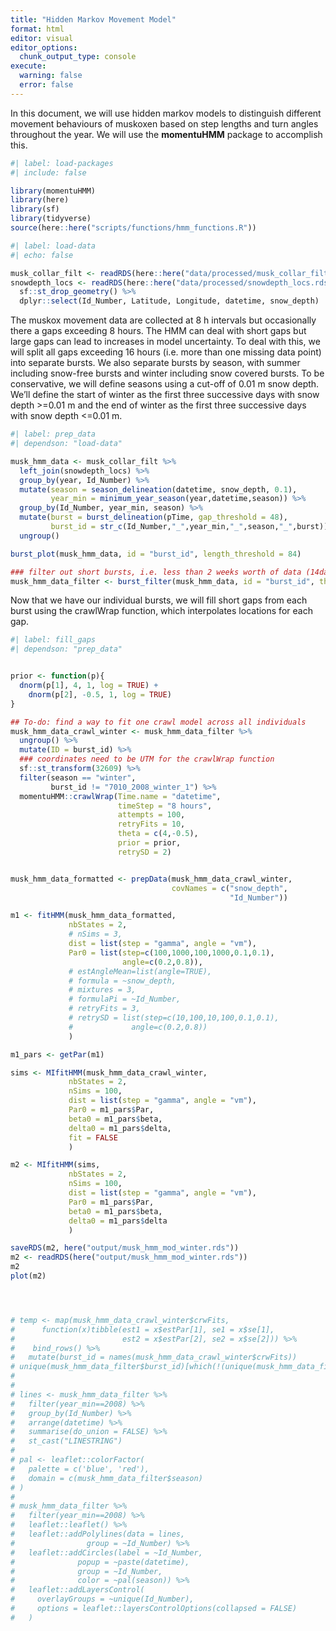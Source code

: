 ```yaml
---
title: "Hidden Markov Movement Model"
format: html
editor: visual
editor_options: 
  chunk_output_type: console
execute: 
  warning: false
  error: false
---
```


In this document, we will use hidden markov models to distinguish different movement behaviours of muskoxen based on step lengths and turn angles throughout the year. We will use the **momentuHMM** package to accomplish this.

```r
#| label: load-packages
#| include: false

library(momentuHMM)
library(here)
library(sf)
library(tidyverse) 
source(here::here("scripts/functions/hmm_functions.R"))
```

```r
#| label: load-data
#| echo: false

musk_collar_filt <- readRDS(here::here("data/processed/musk_collar_filt.rds"))
snowdepth_locs <- readRDS(here::here("data/processed/snowdepth_locs.rds")) %>%
  sf::st_drop_geometry() %>%
  dplyr::select(Id_Number, Latitude, Longitude, datetime, snow_depth)
```

The muskox movement data are collected at 8 h intervals but occasionally there a gaps exceeding 8 hours. The HMM can deal with short gaps but large gaps can lead to increases in model uncertainty. To deal with this, we will split all gaps exceeding 16 hours (i.e. more than one missing data point) into separate bursts. We also separate bursts by season, with summer including snow-free bursts and winter including snow covered bursts. To be conservative, we will define seasons using a cut-off of 0.01 m snow depth. We'll define the start of winter as the first three successive days with snow depth \>=0.01 m and the end of winter as the first three successive days with snow depth \<=0.01 m.

```r
#| label: prep_data
#| dependson: "load-data"

musk_hmm_data <- musk_collar_filt %>%
  left_join(snowdepth_locs) %>%
  group_by(year, Id_Number) %>%
  mutate(season = season_delineation(datetime, snow_depth, 0.1),
         year_min = minimum_year_season(year,datetime,season)) %>%
  group_by(Id_Number, year_min, season) %>%
  mutate(burst = burst_delineation(pTime, gap_threshold = 48),
         burst_id = str_c(Id_Number,"_",year_min,"_",season,"_",burst)) %>%
  ungroup()

burst_plot(musk_hmm_data, id = "burst_id", length_threshold = 84)

### filter out short bursts, i.e. less than 2 weeks worth of data (14days x 3 obs/day = 42 obs)
musk_hmm_data_filter <- burst_filter(musk_hmm_data, id = "burst_id", threshold = 84)

```

Now that we have our individual bursts, we will fill short gaps from each burst using the crawlWrap function, which interpolates locations for each gap.

```r
#| label: fill_gaps
#| dependson: "prep_data"


prior <- function(p){
  dnorm(p[1], 4, 1, log = TRUE) +
    dnorm(p[2], -0.5, 1, log = TRUE)
}

## To-do: find a way to fit one crawl model across all individuals
musk_hmm_data_crawl_winter <- musk_hmm_data_filter %>%
  ungroup() %>%
  mutate(ID = burst_id) %>%
  ### coordinates need to be UTM for the crawlWrap function
  sf::st_transform(32609) %>%
  filter(season == "winter", 
         burst_id != "7010_2008_winter_1") %>%
  momentuHMM::crawlWrap(Time.name = "datetime", 
                        timeStep = "8 hours", 
                        attempts = 100,
                        retryFits = 10,
                        theta = c(4,-0.5),
                        prior = prior,
                        retrySD = 2)


musk_hmm_data_formatted <- prepData(musk_hmm_data_crawl_winter, 
                                    covNames = c("snow_depth",
                                                 "Id_Number"))

m1 <- fitHMM(musk_hmm_data_formatted, 
             nbStates = 2,
             # nSims = 3,
             dist = list(step = "gamma", angle = "vm"),
             Par0 = list(step=c(100,1000,100,1000,0.1,0.1),
                         angle=c(0.2,0.8)),
             # estAngleMean=list(angle=TRUE),
             # formula = ~snow_depth,
             # mixtures = 3,
             # formulaPi = ~Id_Number, 
             # retryFits = 3,
             # retrySD = list(step=c(10,100,10,100,0.1,0.1),
             #             angle=c(0.2,0.8))
             )

m1_pars <- getPar(m1)

sims <- MIfitHMM(musk_hmm_data_crawl_winter, 
             nbStates = 2,
             nSims = 100,
             dist = list(step = "gamma", angle = "vm"),
             Par0 = m1_pars$Par,
             beta0 = m1_pars$beta,
             delta0 = m1_pars$delta,
             fit = FALSE
             )

m2 <- MIfitHMM(sims, 
             nbStates = 2,
             nSims = 100,
             dist = list(step = "gamma", angle = "vm"),
             Par0 = m1_pars$Par,
             beta0 = m1_pars$beta,
             delta0 = m1_pars$delta
             )

saveRDS(m2, here("output/musk_hmm_mod_winter.rds"))
m2 <- readRDS(here("output/musk_hmm_mod_winter.rds"))
m2
plot(m2)




# temp <- map(musk_hmm_data_crawl_winter$crwFits,
#      function(x)tibble(est1 = x$estPar[1], se1 = x$se[1],
#                        est2 = x$estPar[2], se2 = x$se[2])) %>%
#    bind_rows() %>%
#   mutate(burst_id = names(musk_hmm_data_crawl_winter$crwFits))
# unique(musk_hmm_data_filter$burst_id)[which(!(unique(musk_hmm_data_filter$burst_id)%in%temp$burst_id))]
# 
# 
# lines <- musk_hmm_data_filter %>%
#   filter(year_min==2008) %>%
#   group_by(Id_Number) %>%
#   arrange(datetime) %>%
#   summarise(do_union = FALSE) %>%
#   st_cast("LINESTRING")
# 
# pal <- leaflet::colorFactor(
#   palette = c('blue', 'red'),
#   domain = c(musk_hmm_data_filter$season)
# )
# 
# musk_hmm_data_filter %>%
#   filter(year_min==2008) %>%
#   leaflet::leaflet() %>%
#   leaflet::addPolylines(data = lines,
#                group = ~Id_Number) %>%
#   leaflet::addCircles(label = ~Id_Number,
#              popup = ~paste(datetime),
#              group = ~Id_Number,
#              color = ~pal(season)) %>%
#   leaflet::addLayersControl(
#     overlayGroups = ~unique(Id_Number),
#     options = leaflet::layersControlOptions(collapsed = FALSE)
#   )
```
